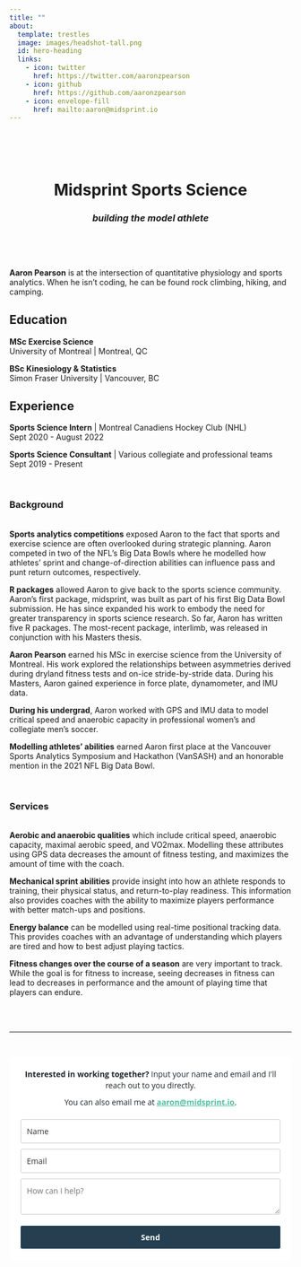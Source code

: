 ---
title: ""
about:
  template: trestles
  image: images/headshot-tall.png
  id: hero-heading
  links: 
    - icon: twitter
      href: https://twitter.com/aaronzpearson
    - icon: github
      href: https://github.com/aaronzpearson
    - icon: envelope-fill
      href: mailto:aaron@midsprint.io
---

\
\
\

<center>
# Midsprint Sports Science
### *building the model athlete*
</center>

\
<div id="about">
\


:::{#hero-heading}

**Aaron Pearson** is at the intersection of quantitative physiology and sports analytics. When he isn't coding, he can be found rock climbing, hiking, and camping. 

## Education

**MSc Exercise Science**\
University of Montreal \| Montreal, QC

**BSc Kinesiology & Statistics**\
Simon Fraser University \| Vancouver, BC

## Experience

**Sports Science Intern** \| Montreal Canadiens Hockey Club (NHL)\
Sept 2020 - August 2022

**Sports Science Consultant** \| Various collegiate and professional teams\
Sept 2019 - Present

:::
\

### Background

\
**Sports analytics competitions** exposed Aaron to the fact that sports and exercise science are often overlooked during strategic planning. Aaron competed in two of the NFL's Big Data Bowls where he modelled how athletes' sprint and change-of-direction abilities can influence pass and punt return outcomes, respectively.

**R packages** allowed Aaron to give back to the sports science community. Aaron's first package, midsprint, was built as part of his first Big Data Bowl submission. He has since expanded his work to embody the need for greater transparency in sports science research. So far, Aaron has written five R packages. The most-recent package, interlimb, was released in conjunction with his Masters thesis.

**Aaron Pearson** earned his MSc in exercise science from the University of Montreal. His work explored the relationships between asymmetries derived during dryland fitness tests and on-ice stride-by-stride data. During his Masters, Aaron gained experience in force plate, dynamometer, and IMU data.

**During his undergrad**, Aaron worked with GPS and IMU data to model critical speed and anaerobic capacity in professional women's and collegiate men's soccer. 

**Modelling athletes' abilities** earned Aaron first place at the Vancouver Sports Analytics Symposium and Hackathon (VanSASH) and an honorable mention in the 2021 NFL Big Data Bowl.

</div>
\
<div id="services">

### Services
\
**Aerobic and anaerobic qualities** which include critical speed, anaerobic capacity, maximal aerobic speed, and VO2max. Modelling these attributes using GPS data decreases the amount of fitness testing, and maximizes the amount of time with the coach.

**Mechanical sprint abilities** provide insight into how an athlete responds to training, their physical status, and return-to-play readiness. This information also provides coaches with the ability to maximize players performance with better match-ups and positions.

**Energy balance** can be modelled using real-time positional tracking data. This provides coaches with an advantage of understanding which players are tired and how to best adjust playing tactics.

**Fitness changes over the course of a season** are very important to track. While the goal is for fitness to increase, seeing decreases in fitness can lead to decreases in performance and the amount of playing time that players can endure.
</div>
\
\
<hr>
<div id="contact">
\
```{=html}
<style type="text/css">
  @import url(https://assets.mlcdn.com/fonts.css?version=1671523);
</style>
<style type="text/css">
  .ml-form-embedSubmitLoad{display:inline-block;width:20px;height:20px}.g-recaptcha{transform:scale(1);-webkit-transform:scale(1);transform-origin:0 0;-webkit-transform-origin:0 0}.sr-only{position:absolute;width:1px;height:1px;padding:0;margin:-1px;overflow:hidden;clip:rect(0,0,0,0);border:0}.ml-form-embedSubmitLoad:after{content:" ";display:block;width:11px;height:11px;margin:1px;border-radius:50%;border:4px solid #fff;border-color:#fff #fff #fff transparent;animation:ml-form-embedSubmitLoad 1.2s linear infinite}@keyframes ml-form-embedSubmitLoad{0%{transform:rotate(0)}100%{transform:rotate(360deg)}}#mlb2-5841481.ml-form-embedContainer{box-sizing:border-box;display:table;margin:0 auto;position:static;width:100%!important}#mlb2-5841481.ml-form-embedContainer button,#mlb2-5841481.ml-form-embedContainer h4,#mlb2-5841481.ml-form-embedContainer p,#mlb2-5841481.ml-form-embedContainer span{text-transform:none!important;letter-spacing:normal!important}#mlb2-5841481.ml-form-embedContainer .ml-form-embedWrapper{background-color:#fff;border-width:0;border-color:transparent;border-radius:4px;border-style:solid;box-sizing:border-box;display:inline-block!important;margin:0;padding:0;position:relative}#mlb2-5841481.ml-form-embedContainer .ml-form-embedWrapper.embedDefault,#mlb2-5841481.ml-form-embedContainer .ml-form-embedWrapper.embedPopup{width:100%}#mlb2-5841481.ml-form-embedContainer .ml-form-embedWrapper.embedForm{max-width:100%;width:100%}#mlb2-5841481.ml-form-embedContainer .ml-form-align-left{text-align:left}#mlb2-5841481.ml-form-embedContainer .ml-form-align-center{text-align:center}#mlb2-5841481.ml-form-embedContainer .ml-form-align-default{display:table-cell!important;vertical-align:middle!important;text-align:center!important}#mlb2-5841481.ml-form-embedContainer .ml-form-align-right{text-align:right}#mlb2-5841481.ml-form-embedContainer .ml-form-embedWrapper .ml-form-embedHeader img{border-top-left-radius:4px;border-top-right-radius:4px;height:auto;margin:0 auto!important;max-width:100%;width:undefinedpx}#mlb2-5841481.ml-form-embedContainer .ml-form-embedWrapper .ml-form-embedBody,#mlb2-5841481.ml-form-embedContainer .ml-form-embedWrapper .ml-form-successBody{padding:20px 20px 0 20px}#mlb2-5841481.ml-form-embedContainer .ml-form-embedWrapper .ml-form-embedBody.ml-form-embedBodyHorizontal{padding-bottom:0}#mlb2-5841481.ml-form-embedContainer .ml-form-embedWrapper .ml-form-embedBody .ml-form-embedContent,#mlb2-5841481.ml-form-embedContainer .ml-form-embedWrapper .ml-form-successBody .ml-form-successContent{text-align:left;margin:0 0 20px 0}#mlb2-5841481.ml-form-embedContainer .ml-form-embedWrapper .ml-form-embedBody .ml-form-embedContent h4,#mlb2-5841481.ml-form-embedContainer .ml-form-embedWrapper .ml-form-successBody .ml-form-successContent h4{color:#000;font-family:'Open Sans',Arial,Helvetica,sans-serif;font-size:30px;font-weight:400;margin:0 0 10px 0;text-align:left;word-break:break-word}#mlb2-5841481.ml-form-embedContainer .ml-form-embedWrapper .ml-form-embedBody .ml-form-embedContent p,#mlb2-5841481.ml-form-embedContainer .ml-form-embedWrapper .ml-form-successBody .ml-form-successContent p{color:#202529;font-family:'Open Sans',Arial,Helvetica,sans-serif;font-size:14px;font-weight:400;line-height:20px;margin:0 0 10px 0;text-align:left}#mlb2-5841481.ml-form-embedContainer .ml-form-embedWrapper .ml-form-embedBody .ml-form-embedContent ol,#mlb2-5841481.ml-form-embedContainer .ml-form-embedWrapper .ml-form-embedBody .ml-form-embedContent ul,#mlb2-5841481.ml-form-embedContainer .ml-form-embedWrapper .ml-form-successBody .ml-form-successContent ol,#mlb2-5841481.ml-form-embedContainer .ml-form-embedWrapper .ml-form-successBody .ml-form-successContent ul{color:#202529;font-family:'Open Sans',Arial,Helvetica,sans-serif;font-size:14px}#mlb2-5841481.ml-form-embedContainer .ml-form-embedWrapper .ml-form-embedBody .ml-form-embedContent ol ol,#mlb2-5841481.ml-form-embedContainer .ml-form-embedWrapper .ml-form-successBody .ml-form-successContent ol ol{list-style-type:lower-alpha}#mlb2-5841481.ml-form-embedContainer .ml-form-embedWrapper .ml-form-embedBody .ml-form-embedContent ol ol ol,#mlb2-5841481.ml-form-embedContainer .ml-form-embedWrapper .ml-form-successBody .ml-form-successContent ol ol ol{list-style-type:lower-roman}#mlb2-5841481.ml-form-embedContainer .ml-form-embedWrapper .ml-form-embedBody .ml-form-embedContent p a,#mlb2-5841481.ml-form-embedContainer .ml-form-embedWrapper .ml-form-successBody .ml-form-successContent p a{color:#52bfa0;text-decoration:underline}#mlb2-5841481.ml-form-embedContainer .ml-form-embedWrapper .ml-block-form .ml-field-group{text-align:left!important}#mlb2-5841481.ml-form-embedContainer .ml-form-embedWrapper .ml-block-form .ml-field-group label{margin-bottom:5px;color:#333;font-size:14px;font-family:'Open Sans',Arial,Helvetica,sans-serif;font-weight:700;font-style:normal;text-decoration:none;display:inline-block;line-height:20px}#mlb2-5841481.ml-form-embedContainer .ml-form-embedWrapper .ml-form-embedBody .ml-form-embedContent p:last-child,#mlb2-5841481.ml-form-embedContainer .ml-form-embedWrapper .ml-form-successBody .ml-form-successContent p:last-child{margin:0}#mlb2-5841481.ml-form-embedContainer .ml-form-embedWrapper .ml-form-embedBody form{margin:0;width:100%}#mlb2-5841481.ml-form-embedContainer .ml-form-embedWrapper .ml-form-embedBody .ml-form-checkboxRow,#mlb2-5841481.ml-form-embedContainer .ml-form-embedWrapper .ml-form-embedBody .ml-form-formContent{margin:0 0 20px 0;width:100%}#mlb2-5841481.ml-form-embedContainer .ml-form-embedWrapper .ml-form-embedBody .ml-form-checkboxRow{float:left}#mlb2-5841481.ml-form-embedContainer .ml-form-embedWrapper .ml-form-embedBody .ml-form-formContent.horozintalForm{margin:0;padding:0 0 20px 0;width:100%;height:auto;float:left}#mlb2-5841481.ml-form-embedContainer .ml-form-embedWrapper .ml-form-embedBody .ml-form-fieldRow{margin:0 0 10px 0;width:100%}#mlb2-5841481.ml-form-embedContainer .ml-form-embedWrapper .ml-form-embedBody .ml-form-fieldRow.ml-last-item{margin:0}#mlb2-5841481.ml-form-embedContainer .ml-form-embedWrapper .ml-form-embedBody .ml-form-fieldRow.ml-formfieldHorizintal{margin:0}#mlb2-5841481.ml-form-embedContainer .ml-form-embedWrapper .ml-form-embedBody .ml-form-fieldRow input{background-color:#fff!important;color:#333!important;border-color:#ccc;border-radius:3px!important;border-style:solid!important;border-width:1px!important;font-family:'Open Sans',Arial,Helvetica,sans-serif;font-size:14px!important;height:auto;line-height:21px!important;margin-bottom:0;margin-top:0;margin-left:0;margin-right:0;padding:10px 10px!important;width:100%!important;box-sizing:border-box!important;max-width:100%!important}#mlb2-5841481.ml-form-embedContainer .ml-form-embedWrapper .ml-form-embedBody .ml-form-fieldRow input::-webkit-input-placeholder,#mlb2-5841481.ml-form-embedContainer .ml-form-embedWrapper .ml-form-embedBody .ml-form-horizontalRow input::-webkit-input-placeholder{color:#333}#mlb2-5841481.ml-form-embedContainer .ml-form-embedWrapper .ml-form-embedBody .ml-form-fieldRow input::-moz-placeholder,#mlb2-5841481.ml-form-embedContainer .ml-form-embedWrapper .ml-form-embedBody .ml-form-horizontalRow input::-moz-placeholder{color:#333}#mlb2-5841481.ml-form-embedContainer .ml-form-embedWrapper .ml-form-embedBody .ml-form-fieldRow input:-ms-input-placeholder,#mlb2-5841481.ml-form-embedContainer .ml-form-embedWrapper .ml-form-embedBody .ml-form-horizontalRow input:-ms-input-placeholder{color:#333}#mlb2-5841481.ml-form-embedContainer .ml-form-embedWrapper .ml-form-embedBody .ml-form-fieldRow input:-moz-placeholder,#mlb2-5841481.ml-form-embedContainer .ml-form-embedWrapper .ml-form-embedBody .ml-form-horizontalRow input:-moz-placeholder{color:#333}#mlb2-5841481.ml-form-embedContainer .ml-form-embedWrapper .ml-form-embedBody .ml-form-fieldRow textarea,#mlb2-5841481.ml-form-embedContainer .ml-form-embedWrapper .ml-form-embedBody .ml-form-horizontalRow textarea{background-color:#fff!important;color:#333!important;border-color:#ccc;border-radius:3px!important;border-style:solid!important;border-width:1px!important;font-family:'Open Sans',Arial,Helvetica,sans-serif;font-size:14px!important;height:auto;line-height:21px!important;margin-bottom:0;margin-top:0;padding:10px 10px!important;width:100%!important;box-sizing:border-box!important;max-width:100%!important}#mlb2-5841481.ml-form-embedContainer .ml-form-embedWrapper .ml-form-embedBody .ml-form-checkboxRow .label-description::before,#mlb2-5841481.ml-form-embedContainer .ml-form-embedWrapper .ml-form-embedBody .ml-form-embedPermissions .ml-form-embedPermissionsOptionsCheckbox .label-description::before,#mlb2-5841481.ml-form-embedContainer .ml-form-embedWrapper .ml-form-embedBody .ml-form-fieldRow .custom-checkbox .custom-control-label::before,#mlb2-5841481.ml-form-embedContainer .ml-form-embedWrapper .ml-form-embedBody .ml-form-fieldRow .custom-radio .custom-control-label::before,#mlb2-5841481.ml-form-embedContainer .ml-form-embedWrapper .ml-form-embedBody .ml-form-horizontalRow .custom-checkbox .custom-control-label::before,#mlb2-5841481.ml-form-embedContainer .ml-form-embedWrapper .ml-form-embedBody .ml-form-horizontalRow .custom-radio .custom-control-label::before,#mlb2-5841481.ml-form-embedContainer .ml-form-embedWrapper .ml-form-embedBody .ml-form-interestGroupsRow .ml-form-interestGroupsRowCheckbox .label-description::before{border-color:#ccc!important;background-color:#fff!important}#mlb2-5841481.ml-form-embedContainer .ml-form-embedWrapper .ml-form-embedBody .ml-form-fieldRow input.custom-control-input[type=checkbox]{box-sizing:border-box;padding:0;position:absolute;z-index:-1;opacity:0;margin-top:5px;margin-left:-1.5rem;overflow:visible}#mlb2-5841481.ml-form-embedContainer .ml-form-embedWrapper .ml-form-embedBody .ml-form-checkboxRow .label-description::before,#mlb2-5841481.ml-form-embedContainer .ml-form-embedWrapper .ml-form-embedBody .ml-form-embedPermissions .ml-form-embedPermissionsOptionsCheckbox .label-description::before,#mlb2-5841481.ml-form-embedContainer .ml-form-embedWrapper .ml-form-embedBody .ml-form-fieldRow .custom-checkbox .custom-control-label::before,#mlb2-5841481.ml-form-embedContainer .ml-form-embedWrapper .ml-form-embedBody .ml-form-horizontalRow .custom-checkbox .custom-control-label::before,#mlb2-5841481.ml-form-embedContainer .ml-form-embedWrapper .ml-form-embedBody .ml-form-interestGroupsRow .ml-form-interestGroupsRowCheckbox .label-description::before{border-radius:4px!important}#mlb2-5841481.ml-form-embedContainer .ml-form-embedWrapper .ml-form-embedBody .ml-form-checkboxRow input[type=checkbox]:checked~.label-description::after,#mlb2-5841481.ml-form-embedContainer .ml-form-embedWrapper .ml-form-embedBody .ml-form-embedPermissions .ml-form-embedPermissionsOptionsCheckbox input[type=checkbox]:checked~.label-description::after,#mlb2-5841481.ml-form-embedContainer .ml-form-embedWrapper .ml-form-embedBody .ml-form-fieldRow .custom-checkbox .custom-control-input:checked~.custom-control-label::after,#mlb2-5841481.ml-form-embedContainer .ml-form-embedWrapper .ml-form-embedBody .ml-form-horizontalRow .custom-checkbox .custom-control-input:checked~.custom-control-label::after,#mlb2-5841481.ml-form-embedContainer .ml-form-embedWrapper .ml-form-embedBody .ml-form-interestGroupsRow .ml-form-interestGroupsRowCheckbox input[type=checkbox]:checked~.label-description::after{background-image:url("data:image/svg+xml,%3csvg xmlns='http://www.w3.org/2000/svg' viewBox='0 0 8 8'%3e%3cpath fill='%23fff' d='M6.564.75l-3.59 3.612-1.538-1.55L0 4.26 2.974 7.25 8 2.193z'/%3e%3c/svg%3e")}#mlb2-5841481.ml-form-embedContainer .ml-form-embedWrapper .ml-form-embedBody .ml-form-fieldRow .custom-radio .custom-control-input:checked~.custom-control-label::after{background-image:url("data:image/svg+xml,%3csvg xmlns='http://www.w3.org/2000/svg' viewBox='-4 -4 8 8'%3e%3ccircle r='3' fill='%23fff'/%3e%3c/svg%3e")}#mlb2-5841481.ml-form-embedContainer .ml-form-embedWrapper .ml-form-embedBody .ml-form-checkboxRow input[type=checkbox]:checked~.label-description::before,#mlb2-5841481.ml-form-embedContainer .ml-form-embedWrapper .ml-form-embedBody .ml-form-embedPermissions .ml-form-embedPermissionsOptionsCheckbox input[type=checkbox]:checked~.label-description::before,#mlb2-5841481.ml-form-embedContainer .ml-form-embedWrapper .ml-form-embedBody .ml-form-fieldRow .custom-checkbox .custom-control-input:checked~.custom-control-label::before,#mlb2-5841481.ml-form-embedContainer .ml-form-embedWrapper .ml-form-embedBody .ml-form-fieldRow .custom-radio .custom-control-input:checked~.custom-control-label::before,#mlb2-5841481.ml-form-embedContainer .ml-form-embedWrapper .ml-form-embedBody .ml-form-horizontalRow .custom-checkbox .custom-control-input:checked~.custom-control-label::before,#mlb2-5841481.ml-form-embedContainer .ml-form-embedWrapper .ml-form-embedBody .ml-form-horizontalRow .custom-radio .custom-control-input:checked~.custom-control-label::before,#mlb2-5841481.ml-form-embedContainer .ml-form-embedWrapper .ml-form-embedBody .ml-form-interestGroupsRow .ml-form-interestGroupsRowCheckbox input[type=checkbox]:checked~.label-description::before{border-color:#253f50!important;background-color:#253f50!important;color:#fff!important}#mlb2-5841481.ml-form-embedContainer .ml-form-embedWrapper .ml-form-embedBody .ml-form-fieldRow .custom-checkbox .custom-control-label::after,#mlb2-5841481.ml-form-embedContainer .ml-form-embedWrapper .ml-form-embedBody .ml-form-fieldRow .custom-checkbox .custom-control-label::before,#mlb2-5841481.ml-form-embedContainer .ml-form-embedWrapper .ml-form-embedBody .ml-form-fieldRow .custom-radio .custom-control-label::after,#mlb2-5841481.ml-form-embedContainer .ml-form-embedWrapper .ml-form-embedBody .ml-form-fieldRow .custom-radio .custom-control-label::before,#mlb2-5841481.ml-form-embedContainer .ml-form-embedWrapper .ml-form-embedBody .ml-form-horizontalRow .custom-checkbox .custom-control-label::after,#mlb2-5841481.ml-form-embedContainer .ml-form-embedWrapper .ml-form-embedBody .ml-form-horizontalRow .custom-checkbox .custom-control-label::before,#mlb2-5841481.ml-form-embedContainer .ml-form-embedWrapper .ml-form-embedBody .ml-form-horizontalRow .custom-radio .custom-control-label::after,#mlb2-5841481.ml-form-embedContainer .ml-form-embedWrapper .ml-form-embedBody .ml-form-horizontalRow .custom-radio .custom-control-label::before{top:2px;box-sizing:border-box}#mlb2-5841481.ml-form-embedContainer .ml-form-embedWrapper .ml-form-embedBody .ml-form-checkboxRow .label-description::after,#mlb2-5841481.ml-form-embedContainer .ml-form-embedWrapper .ml-form-embedBody .ml-form-checkboxRow .label-description::before,#mlb2-5841481.ml-form-embedContainer .ml-form-embedWrapper .ml-form-embedBody .ml-form-embedPermissions .ml-form-embedPermissionsOptionsCheckbox .label-description::after,#mlb2-5841481.ml-form-embedContainer .ml-form-embedWrapper .ml-form-embedBody .ml-form-embedPermissions .ml-form-embedPermissionsOptionsCheckbox .label-description::before{top:0!important;box-sizing:border-box!important}#mlb2-5841481.ml-form-embedContainer .ml-form-embedWrapper .ml-form-embedBody .ml-form-checkboxRow .label-description::after,#mlb2-5841481.ml-form-embedContainer .ml-form-embedWrapper .ml-form-embedBody .ml-form-checkboxRow .label-description::before{top:0!important;box-sizing:border-box!important}#mlb2-5841481.ml-form-embedContainer .ml-form-embedWrapper .ml-form-embedBody .ml-form-interestGroupsRow .ml-form-interestGroupsRowCheckbox .label-description::after{top:0!important;box-sizing:border-box!important;position:absolute;left:-1.5rem;display:block;width:1rem;height:1rem;content:""}#mlb2-5841481.ml-form-embedContainer .ml-form-embedWrapper .ml-form-embedBody .ml-form-interestGroupsRow .ml-form-interestGroupsRowCheckbox .label-description::before{top:0!important;box-sizing:border-box!important}#mlb2-5841481.ml-form-embedContainer .ml-form-embedWrapper .ml-form-embedBody .custom-control-label::before{position:absolute;top:4px;left:-1.5rem;display:block;width:16px;height:16px;pointer-events:none;content:"";background-color:#fff;border:#adb5bd solid 1px;border-radius:50%}#mlb2-5841481.ml-form-embedContainer .ml-form-embedWrapper .ml-form-embedBody .custom-control-label::after{position:absolute;top:2px!important;left:-1.5rem;display:block;width:1rem;height:1rem;content:""}#mlb2-5841481.ml-form-embedContainer .ml-form-embedWrapper .ml-form-embedBody .ml-form-checkboxRow .label-description::before,#mlb2-5841481.ml-form-embedContainer .ml-form-embedWrapper .ml-form-embedBody .ml-form-embedPermissions .ml-form-embedPermissionsOptionsCheckbox .label-description::before,#mlb2-5841481.ml-form-embedContainer .ml-form-embedWrapper .ml-form-embedBody .ml-form-interestGroupsRow .ml-form-interestGroupsRowCheckbox .label-description::before{position:absolute;top:4px;left:-1.5rem;display:block;width:16px;height:16px;pointer-events:none;content:"";background-color:#fff;border:#adb5bd solid 1px;border-radius:50%}#mlb2-5841481.ml-form-embedContainer .ml-form-embedWrapper .ml-form-embedBody .ml-form-embedPermissions .ml-form-embedPermissionsOptionsCheckbox .label-description::after{position:absolute;top:0!important;left:-1.5rem;display:block;width:1rem;height:1rem;content:""}#mlb2-5841481.ml-form-embedContainer .ml-form-embedWrapper .ml-form-embedBody .ml-form-checkboxRow .label-description::after{position:absolute;top:0!important;left:-1.5rem;display:block;width:1rem;height:1rem;content:""}#mlb2-5841481.ml-form-embedContainer .ml-form-embedWrapper .ml-form-embedBody .custom-radio .custom-control-label::after{background:no-repeat 50%/50% 50%}#mlb2-5841481.ml-form-embedContainer .ml-form-embedWrapper .ml-form-embedBody .custom-checkbox .custom-control-label::after,#mlb2-5841481.ml-form-embedContainer .ml-form-embedWrapper .ml-form-embedBody .ml-form-checkboxRow .label-description::after,#mlb2-5841481.ml-form-embedContainer .ml-form-embedWrapper .ml-form-embedBody .ml-form-embedPermissions .ml-form-embedPermissionsOptionsCheckbox .label-description::after,#mlb2-5841481.ml-form-embedContainer .ml-form-embedWrapper .ml-form-embedBody .ml-form-interestGroupsRow .ml-form-interestGroupsRowCheckbox .label-description::after{background:no-repeat 50%/50% 50%}#mlb2-5841481.ml-form-embedContainer .ml-form-embedWrapper .ml-form-embedBody .ml-form-fieldRow .custom-control,#mlb2-5841481.ml-form-embedContainer .ml-form-embedWrapper .ml-form-embedBody .ml-form-horizontalRow .custom-control{position:relative;display:block;min-height:1.5rem;padding-left:1.5rem}#mlb2-5841481.ml-form-embedContainer .ml-form-embedWrapper .ml-form-embedBody .ml-form-fieldRow .custom-checkbox .custom-control-input,#mlb2-5841481.ml-form-embedContainer .ml-form-embedWrapper .ml-form-embedBody .ml-form-fieldRow .custom-radio .custom-control-input,#mlb2-5841481.ml-form-embedContainer .ml-form-embedWrapper .ml-form-embedBody .ml-form-horizontalRow .custom-checkbox .custom-control-input,#mlb2-5841481.ml-form-embedContainer .ml-form-embedWrapper .ml-form-embedBody .ml-form-horizontalRow .custom-radio .custom-control-input{position:absolute;z-index:-1;opacity:0;box-sizing:border-box;padding:0}#mlb2-5841481.ml-form-embedContainer .ml-form-embedWrapper .ml-form-embedBody .ml-form-fieldRow .custom-checkbox .custom-control-label,#mlb2-5841481.ml-form-embedContainer .ml-form-embedWrapper .ml-form-embedBody .ml-form-fieldRow .custom-radio .custom-control-label,#mlb2-5841481.ml-form-embedContainer .ml-form-embedWrapper .ml-form-embedBody .ml-form-horizontalRow .custom-checkbox .custom-control-label,#mlb2-5841481.ml-form-embedContainer .ml-form-embedWrapper .ml-form-embedBody .ml-form-horizontalRow .custom-radio .custom-control-label{color:#000;font-size:12px!important;font-family:'Open Sans',Arial,Helvetica,sans-serif;line-height:22px;margin-bottom:0;position:relative;vertical-align:top;font-style:normal;font-weight:700}#mlb2-5841481.ml-form-embedContainer .ml-form-embedWrapper .ml-form-embedBody .ml-form-fieldRow .custom-select,#mlb2-5841481.ml-form-embedContainer .ml-form-embedWrapper .ml-form-embedBody .ml-form-horizontalRow .custom-select{background-color:#fff!important;color:#333!important;border-color:#ccc;border-radius:3px!important;border-style:solid!important;border-width:1px!important;font-family:'Open Sans',Arial,Helvetica,sans-serif;font-size:14px!important;line-height:20px!important;margin-bottom:0;margin-top:0;padding:10px 28px 10px 12px!important;width:100%!important;box-sizing:border-box!important;max-width:100%!important;height:auto;display:inline-block;vertical-align:middle;background:url(https://cdn.mailerlite.com/images/default/dropdown.svg) no-repeat right .75rem center/8px 10px;-webkit-appearance:none;-moz-appearance:none;appearance:none}#mlb2-5841481.ml-form-embedContainer .ml-form-embedWrapper .ml-form-embedBody .ml-form-horizontalRow{height:auto;width:100%;float:left}.ml-form-formContent.horozintalForm .ml-form-horizontalRow .ml-input-horizontal{width:70%;float:left}.ml-form-formContent.horozintalForm .ml-form-horizontalRow .ml-button-horizontal{width:30%;float:left}.ml-form-formContent.horozintalForm .ml-form-horizontalRow .ml-button-horizontal.labelsOn{padding-top:25px}.ml-form-formContent.horozintalForm .ml-form-horizontalRow .horizontal-fields{box-sizing:border-box;float:left;padding-right:10px}#mlb2-5841481.ml-form-embedContainer .ml-form-embedWrapper .ml-form-embedBody .ml-form-horizontalRow input{background-color:#fff;color:#333;border-color:#ccc;border-radius:3px;border-style:solid;border-width:1px;font-family:'Open Sans',Arial,Helvetica,sans-serif;font-size:14px;line-height:20px;margin-bottom:0;margin-top:0;padding:10px 10px;width:100%;box-sizing:border-box;overflow-y:initial}#mlb2-5841481.ml-form-embedContainer .ml-form-embedWrapper .ml-form-embedBody .ml-form-horizontalRow button{background-color:#253f50!important;border-color:#253f50;border-style:solid;border-width:1px;border-radius:3px;box-shadow:none;color:#fff!important;cursor:pointer;font-family:'Open Sans',Arial,Helvetica,sans-serif;font-size:14px!important;font-weight:700;line-height:20px;margin:0!important;padding:10px!important;width:100%;height:auto}#mlb2-5841481.ml-form-embedContainer .ml-form-embedWrapper .ml-form-embedBody .ml-form-horizontalRow button:hover{background-color:#253f50!important;border-color:#253f50!important}#mlb2-5841481.ml-form-embedContainer .ml-form-embedWrapper .ml-form-embedBody .ml-form-checkboxRow input[type=checkbox]{box-sizing:border-box;padding:0;position:absolute;z-index:-1;opacity:0;margin-top:5px;margin-left:-1.5rem;overflow:visible}#mlb2-5841481.ml-form-embedContainer .ml-form-embedWrapper .ml-form-embedBody .ml-form-checkboxRow .label-description{color:#000;display:block;font-family:'Open Sans',Arial,Helvetica,sans-serif;font-size:12px;text-align:left;margin-bottom:0;position:relative;vertical-align:top}#mlb2-5841481.ml-form-embedContainer .ml-form-embedWrapper .ml-form-embedBody .ml-form-checkboxRow label{font-weight:400;margin:0;padding:0;position:relative;display:block;min-height:24px;padding-left:24px}#mlb2-5841481.ml-form-embedContainer .ml-form-embedWrapper .ml-form-embedBody .ml-form-checkboxRow label a{color:#000;text-decoration:underline}#mlb2-5841481.ml-form-embedContainer .ml-form-embedWrapper .ml-form-embedBody .ml-form-checkboxRow label p{color:#000!important;font-family:'Open Sans',Arial,Helvetica,sans-serif!important;font-size:12px!important;font-weight:400!important;line-height:18px!important;padding:0!important;margin:0 5px 0 0!important}#mlb2-5841481.ml-form-embedContainer .ml-form-embedWrapper .ml-form-embedBody .ml-form-checkboxRow label p:last-child{margin:0}#mlb2-5841481.ml-form-embedContainer .ml-form-embedWrapper .ml-form-embedBody .ml-form-embedSubmit{margin:0 0 20px 0;float:left;width:100%}#mlb2-5841481.ml-form-embedContainer .ml-form-embedWrapper .ml-form-embedBody .ml-form-embedSubmit button{background-color:#253f50!important;border:none!important;border-radius:3px!important;box-shadow:none!important;color:#fff!important;cursor:pointer;font-family:'Open Sans',Arial,Helvetica,sans-serif!important;font-size:14px!important;font-weight:700!important;line-height:21px!important;height:auto;padding:10px!important;width:100%!important;box-sizing:border-box!important}#mlb2-5841481.ml-form-embedContainer .ml-form-embedWrapper .ml-form-embedBody .ml-form-embedSubmit button.loading{display:none}#mlb2-5841481.ml-form-embedContainer .ml-form-embedWrapper .ml-form-embedBody .ml-form-embedSubmit button:hover{background-color:#253f50!important}.ml-subscribe-close{width:30px;height:30px;background:url(https://cdn.mailerlite.com/images/default/modal_close.png) no-repeat;background-size:30px;cursor:pointer;margin-top:-10px;margin-right:-10px;position:absolute;top:0;right:0}.ml-error input,.ml-error select,.ml-error textarea{border-color:red!important}.ml-error .custom-checkbox-radio-list{border:1px solid red!important;border-radius:4px;padding:10px}.ml-error .label-description,.ml-error .label-description p,.ml-error .label-description p a,.ml-error label:first-child{color:red!important}#mlb2-5841481.ml-form-embedContainer .ml-form-embedWrapper .ml-form-embedBody .ml-form-checkboxRow.ml-error .label-description p,#mlb2-5841481.ml-form-embedContainer .ml-form-embedWrapper .ml-form-embedBody .ml-form-checkboxRow.ml-error .label-description p:first-letter{color:red!important}@media only screen and (max-width:400px){.ml-form-embedWrapper.embedDefault,.ml-form-embedWrapper.embedPopup{width:100%!important}.ml-form-formContent.horozintalForm{float:left!important}.ml-form-formContent.horozintalForm .ml-form-horizontalRow{height:auto!important;width:100%!important;float:left!important}.ml-form-formContent.horozintalForm .ml-form-horizontalRow .ml-input-horizontal{width:100%!important}.ml-form-formContent.horozintalForm .ml-form-horizontalRow .ml-input-horizontal>div{padding-right:0!important;padding-bottom:10px}.ml-form-formContent.horozintalForm .ml-button-horizontal{width:100%!important}.ml-form-formContent.horozintalForm .ml-button-horizontal.labelsOn{padding-top:0!important}}
</style>
<div id="mlb2-5841481" class="ml-form-embedContainer ml-subscribe-form ml-subscribe-form-5841481">
  <div class="ml-form-align-center">
    <div class="ml-form-embedWrapper embedForm">
      <div class="ml-form-embedBody ml-form-embedBodyDefault row-form">
        <div class="ml-form-embedContent" style="">
          <p style="text-align:center"><span style="color:#202529"><strong>Interested in working together?</strong> Input your name and email and I'll reach out to you directly.</span></p>
          <p style="text-align:center"><span style="color:#202529">You can also email me at <span style="color:#202529"><a href="mailto:aaron@midsprint.io"><strong>aaron@midsprint.io</strong></a></span>.</span></p>
        </div>
        <form class="ml-block-form" action="https://static.mailerlite.com/webforms/submit/y1y8i1" data-code="y1y8i1" method="post" target="_blank">
          <div class="ml-form-formContent">
            <div class="ml-form-fieldRow">
              <div class="ml-field-group ml-field-name ml-validate-required">
                <input aria-label="name" aria-required="true" type="text" class="form-control" data-inputmask="" name="fields[name]" placeholder="Name" autocomplete="name">
              </div>
            </div>
            <div class="ml-form-fieldRow">
              <div class="ml-field-group ml-field-email ml-validate-email ml-validate-required">
                <input aria-label="email" aria-required="true" type="email" class="form-control" data-inputmask="" name="fields[email]" placeholder="Email" autocomplete="email">
              </div>
            </div>
            <div class="ml-form-fieldRow ml-last-item">
              <div class="ml-field-group ml-field-more_information ml-validate-required">
                <textarea class="form-control" name="fields[more_information]" aria-label="more_information" aria-required="true" maxlength="255" placeholder="How can I help?"></textarea>
              </div>
            </div>
          </div>
          <input type="hidden" name="ml-submit" value="1">
          <div class="ml-form-embedSubmit">
            <button type="submit" class="primary">Send</button>
            <button disabled="disabled" style="display:none" type="button" class="loading"> <div class="ml-form-embedSubmitLoad"></div> <span class="sr-only">Loading...</span> </button>
          </div>
          <input type="hidden" name="anticsrf" value="true">
        </form>
      </div>
      <div class="ml-form-successBody row-success" style="display:none">
        <div class="ml-form-successContent">
          <p style="text-align:center">Thank you. You'll receive an email from me shortly.&nbsp;</p>
        </div>
      </div>
    </div>
  </div>
</div>
<script>
  function ml_webform_success_5841481(){var r=ml_jQuery||jQuery;r(".ml-subscribe-form-5841481 .row-success").show(),r(".ml-subscribe-form-5841481 .row-form").hide()}
</script>
<img src="https://track.mailerlite.com/webforms/o/5841481/y1y8i1?v1671831116" width="1" height="1" style="max-width:1px;max-height:1px;visibility:hidden;padding:0;margin:0;display:block" alt="." border="0">
<script src="https://static.mailerlite.com/js/w/webforms.min.js?v7316d10e2931a97c7b0f5c7e7e7be3ea" type="text/javascript"></script>
```

</div>